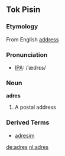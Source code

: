 ==Tok Pisin==
===Etymology===
From English [[address]]

===Pronunciation===
* [[Wiktionary:Pronunciation_key|IPA]]: /ˈædrɛs/

===Noun===
'''adres'''
# A postal address

===Derived Terms===
* [[adresim]]

[[de:adres]]
[[nl:adres]]